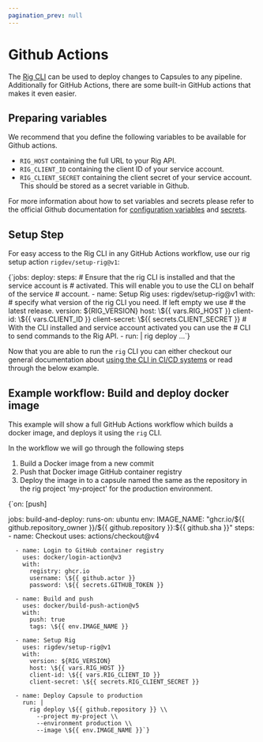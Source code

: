 ```yaml
---
pagination_prev: null
---
```



# Github Actions

The [Rig CLI](/overview/guides/getting-started#install-the-rig-cli) can be used to deploy changes to Capsules to any pipeline.
Additionally for GitHub Actions, there are some built-in GitHub actions that makes it even easier.

## Preparing variables

We recommend that you define the following variables to be available
for Github actions.

- `RIG_HOST` containing the full URL to your Rig API.
- `RIG_CLIENT_ID` containing the client ID of your service account.
- `RIG_CLIENT_SECRET` containing the client secret of your service account.
  This should be stored as a secret variable in Github.

For more information about how to set variables and secrets please refer to the
official Github documentation for
[configuration variables](https://docs.github.com/en/actions/learn-github-actions/variables)
and
[secrets](https://docs.github.com/en/actions/security-guides/using-secrets-in-github-actions).

## Setup Step

For easy access to the Rig CLI in any GitHub Actions workflow, use our rig
setup action `rigdev/setup-rig@v1`:

<CodeBlock language="yaml">
{`jobs:
  deploy:
    steps:
      # Ensure that the rig CLI is installed and that the service account is
      # activated. This will enable you to use the CLI on behalf of the service
      # account.
      - name: Setup Rig
        uses: rigdev/setup-rig@v1
        with:
          # specify what version of the rig CLI you need. If left empty we use
          # the latest release.
          version: ${RIG_VERSION}
          host: \${{ vars.RIG_HOST }}
          client-id: \${{ vars.CLIENT_ID }}
          client-secret: \${{ secrets.CLIENT_SECRET }}
      # With the CLI installed and service account activated you can use the
      # CLI to send commands to the Rig API.
      - run: |
          rig deploy ...`}
</CodeBlock>

Now that you are able to run the `rig` CLI you can either checkout our general
documentation about [using the CLI in CI/CD systems](../ci-cd#deploying-changes) or read through the below
example.

## Example workflow: Build and deploy docker image

This example will show a full GitHub Actions workflow which builds a docker
image, and deploys it using the `rig` CLI.

In the workflow we will go through the following steps

1. Build a Docker image from a new commit
2. Push that Docker image GitHub container registry
3. Deploy the image in to a capsule named the same as the repository in the rig
   project 'my-project' for the production environment.

<CodeBlock language="yaml">
{`on: [push]

jobs:
  build-and-deploy:
    runs-on: ubuntu
    env:
      IMAGE_NAME: "ghcr.io/\${{ github.repository_owner }}/\${{ github.repository }}:\${{ github.sha }}"
    steps:
      - name: Checkout
        uses: actions/checkout@v4

      - name: Login to GitHub container registry
        uses: docker/login-action@v3
        with:
          registry: ghcr.io
          username: \${{ github.actor }}
          password: \${{ secrets.GITHUB_TOKEN }}

      - name: Build and push
        uses: docker/build-push-action@v5
        with:
          push: true
          tags: \${{ env.IMAGE_NAME }}

      - name: Setup Rig
        uses: rigdev/setup-rig@v1
        with:
          version: ${RIG_VERSION}
          host: \${{ vars.RIG_HOST }}
          client-id: \${{ vars.RIG_CLIENT_ID }}
          client-secret: \${{ secrets.RIG_CLIENT_SECRET }}

      - name: Deploy Capsule to production
        run: |
          rig deploy \${{ github.repository }} \\
            --project my-project \\
            --environment production \\
            --image \${{ env.IMAGE_NAME }}`}
</CodeBlock>
